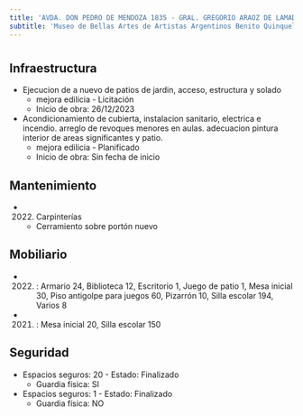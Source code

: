 ```yaml
---
title: 'AVDA. DON PEDRO DE MENDOZA 1835 - GRAL. GREGORIO ARAOZ DE LAMADRID 648'
subtitle: 'Museo de Bellas Artes de Artistas Argentinos Benito Quinquela Martin - EPC N° 09 BENITO QUINQUELA MARTIN - CENS N° 32 - CENOF CENTRO MUSEO QUINQUELA MARTIN - JII N° 01/04° BENITO QUINQUELA MARTIN'
---
```


#
## Infraestructura

* Ejecucion de a nuevo de patios de jardin, acceso, estructura y solado 
    + mejora edilicia - Licitación 
    + Inicio de obra: 26/12/2023 


* Acondicionamiento  de cubierta, instalacion sanitario, electrica e incendio. arreglo de revoques menores en aulas.  adecuacion pintura interior de areas significantes  y patio. 
    + mejora edilicia - Planificado 
    + Inicio de obra: Sin fecha de inicio 






## Mantenimiento

*  (2022) Carpinterías 
    + Cerramiento sobre portón nuevo





## Mobiliario

*  (2022) : Armario 24, Biblioteca 12, Escritorio 1, Juego de patio 1, Mesa inicial 30, Piso antigolpe para juegos 60, Pizarrón 10, Silla escolar 194, Varios 8 

*  (2021) : Mesa inicial 20, Silla escolar 150 





## Seguridad

*  Espacios seguros: 20 - Estado: Finalizado 
    + Guardia física: SI

*  Espacios seguros: 1 - Estado: Finalizado 
    + Guardia física: NO



